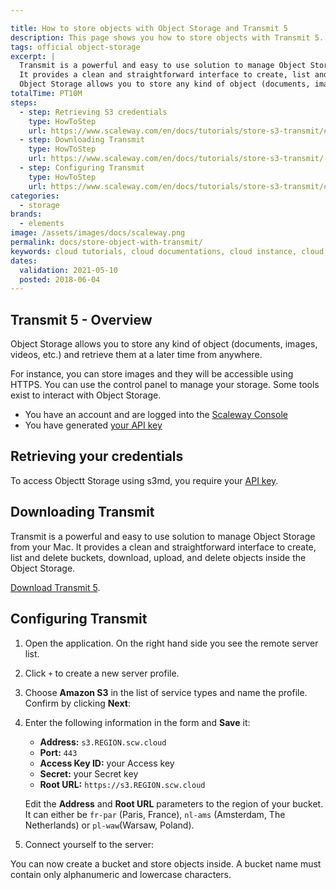 ```yaml
---

title: How to store objects with Object Storage and Transmit 5
description: This page shows you how to store objects with Transmit 5.
tags: official object-storage
excerpt: |
  Transmit is a powerful and easy to use solution to manage Object Storage from your Mac.
  It provides a clean and straightforward interface to create, list and delete buckets, download, upload, and delete objects inside the Object Storage.
  Object Storage allows you to store any kind of object (documents, images, videos, etc.) and retrieve them at a later time from anywhere.
totalTime: PT10M
steps:
  - step: Retrieving S3 credentials
    type: HowToStep
    url: https://www.scaleway.com/en/docs/tutorials/store-s3-transmit/#Retrieving-S3-credentials
  - step: Downloading Transmit
    type: HowToStep
    url: https://www.scaleway.com/en/docs/tutorials/store-s3-transmit/-Downloading-Transmit
  - step: Configuring Transmit
    type: HowToStep
    url: https://www.scaleway.com/en/docs/tutorials/store-s3-transmit/#Configuring-Transmit
categories:
  - storage
brands:
  - elements
image: /assets/images/docs/scaleway.png
permalink: docs/store-object-with-transmit/
keywords: cloud tutorials, cloud documentations, cloud instance, cloud hosting, ubuntu server, debian server, linux server, Object Storage, S3, IAAS, baremetal, scalability, ARM, physical server, dedicated server, physicalization
dates:
  validation: 2021-05-10
  posted: 2018-06-04
---
```


## Transmit 5 - Overview 

Object Storage allows you to store any kind of object (documents, images, videos, etc.) and retrieve them at a later time from anywhere.

For instance, you can store images and they will be accessible using HTTPS.
You can use the control panel to manage your storage. Some tools exist to interact with Object Storage.

<Message type="requirement">

- You have an account and are logged into the [Scaleway Console](https://console.scaleway.com)
- You have generated [your API key](/console/my-project/how-to/generate-api-key/)

</Message>

## Retrieving your credentials

To access Objectt Storage using s3md, you require your [API key](/console/my-project/how-to/generate-api-key/).

## Downloading Transmit

Transmit is a powerful and easy to use solution to manage Object Storage from your Mac.
It provides a clean and straightforward interface to create, list and delete buckets, download, upload, and delete objects inside the Object Storage.

[Download Transmit 5](https://panic.com/transmit/).

## Configuring Transmit

1. Open the application. On the right hand side you see the remote server list.

2. Click `+` to create a new server profile.

3. Choose **Amazon S3** in the list of service types and name the profile. Confirm by clicking **Next**:
<Lightbox src="scaleway-transmit-00.png" alt="" />

4. Enter the following information in the form and **Save** it:
    - **Address:** `s3.REGION.scw.cloud`
    - **Port:** `443`
    - **Access Key ID:** your Access key
    - **Secret:** your Secret key
    - **Root URL:** `https://s3.REGION.scw.cloud`

    <Message type="important">

    Edit the **Address** and **Root URL** parameters to the region of your bucket. It can either be `fr-par` (Paris, France), `nl-ams` (Amsterdam, The Netherlands) or `pl-waw`(Warsaw, Poland).

    </Message>

    <Lightbox src="scaleway-transmit-01.png" alt="" />

5. Connect yourself to the server:

<Lightbox src="scaleway-transmit-02.png" alt="" />

You can now create a bucket and store objects inside.
A bucket name must contain only alphanumeric and lowercase characters.
